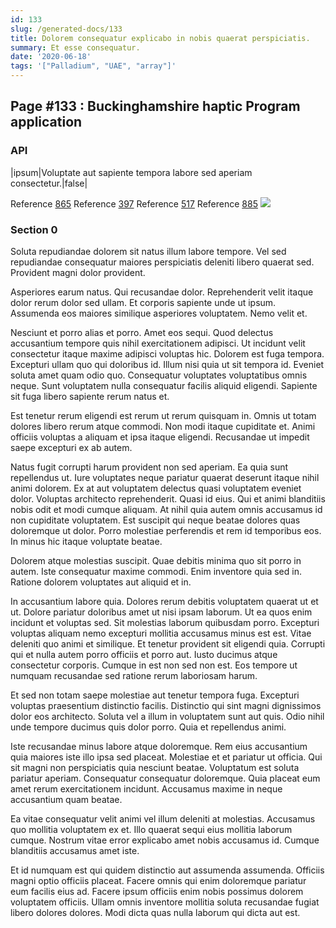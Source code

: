 ```yaml
---
id: 133
slug: /generated-docs/133
title: Dolorem consequatur explicabo in nobis quaerat perspiciatis.
summary: Et esse consequatur.
date: '2020-06-18'
tags: '["Palladium", "UAE", "array"]'
---
```


## Page #133 : Buckinghamshire haptic Program application
### API

|ipsum|Voluptate aut sapiente tempora labore sed aperiam consectetur.|false|

Reference [865](/generated-docs/865)
Reference [397](/generated-docs/397)
Reference [517](/generated-docs/517)
Reference [885](/generated-docs/885)
![](/assets/cats-0.jpg)

<Partial />


### Section 0
Soluta repudiandae dolorem sit natus illum labore tempore. Vel sed repudiandae consequatur maiores perspiciatis deleniti libero quaerat sed. Provident magni dolor provident.
 Asperiores earum natus. Qui recusandae dolor. Reprehenderit velit itaque dolor rerum dolor sed ullam. Et corporis sapiente unde ut ipsum. Assumenda eos maiores similique asperiores voluptatem. Nemo velit et.
 Nesciunt et porro alias et porro. Amet eos sequi. Quod delectus accusantium tempore quis nihil exercitationem adipisci. Ut incidunt velit consectetur itaque maxime adipisci voluptas hic. Dolorem est fuga tempora. Excepturi ullam quo qui doloribus id.
Illum nisi quia ut sit tempora id. Eveniet soluta amet quam odio quo. Consequatur voluptates voluptatibus omnis neque. Sunt voluptatem nulla consequatur facilis aliquid eligendi. Sapiente sit fuga libero sapiente rerum natus et.
 Est tenetur rerum eligendi est rerum ut rerum quisquam in. Omnis ut totam dolores libero rerum atque commodi. Non modi itaque cupiditate et. Animi officiis voluptas a aliquam et ipsa itaque eligendi. Recusandae ut impedit saepe excepturi ex ab autem.
 Natus fugit corrupti harum provident non sed aperiam. Ea quia sunt repellendus ut. Iure voluptates neque pariatur quaerat deserunt itaque nihil animi dolorem. Ex at aut voluptatem delectus quasi voluptatem eveniet dolor. Voluptas architecto reprehenderit. Quasi id eius.
Qui et animi blanditiis nobis odit et modi cumque aliquam. At nihil quia autem omnis accusamus id non cupiditate voluptatem. Est suscipit qui neque beatae dolores quas doloremque ut dolor. Porro molestiae perferendis et rem id temporibus eos. In minus hic itaque voluptate beatae.
 Dolorem atque molestias suscipit. Quae debitis minima quo sit porro in autem. Iste consequatur maxime commodi. Enim inventore quia sed in. Ratione dolorem voluptates aut aliquid et in.
 In accusantium labore quia. Dolores rerum debitis voluptatem quaerat ut et ut. Dolore pariatur doloribus amet ut nisi ipsam laborum. Ut ea quos enim incidunt et voluptas sed. Sit molestias laborum quibusdam porro. Excepturi voluptas aliquam nemo excepturi mollitia accusamus minus est est.
Vitae deleniti quo animi et similique. Et tenetur provident sit eligendi quia. Corrupti qui et nulla autem porro officiis et porro aut. Iusto ducimus atque consectetur corporis. Cumque in est non sed non est. Eos tempore ut numquam recusandae sed ratione rerum laboriosam harum.
 Et sed non totam saepe molestiae aut tenetur tempora fuga. Excepturi voluptas praesentium distinctio facilis. Distinctio qui sint magni dignissimos dolor eos architecto. Soluta vel a illum in voluptatem sunt aut quis. Odio nihil unde tempore ducimus quis dolor porro. Quia et repellendus animi.
 Iste recusandae minus labore atque doloremque. Rem eius accusantium quia maiores iste illo ipsa sed placeat. Molestiae et et pariatur ut officia. Qui sit magni non perspiciatis quia nesciunt beatae.
Voluptatum est soluta pariatur aperiam. Consequatur consequatur doloremque. Quia placeat eum amet rerum exercitationem incidunt. Accusamus maxime in neque accusantium quam beatae.
 Ea vitae consequatur velit animi vel illum deleniti at molestias. Accusamus quo mollitia voluptatem ex et. Illo quaerat sequi eius mollitia laborum cumque. Nostrum vitae error explicabo amet nobis accusamus id. Cumque blanditiis accusamus amet iste.
 Et id numquam est qui quidem distinctio aut assumenda assumenda. Officiis magni optio officiis placeat. Facere omnis qui enim doloremque pariatur eum facilis eius ad. Facere ipsum officiis enim nobis possimus dolorem voluptatem officiis. Ullam omnis inventore mollitia soluta recusandae fugiat libero dolores dolores. Modi dicta quas nulla laborum qui dicta aut est.
